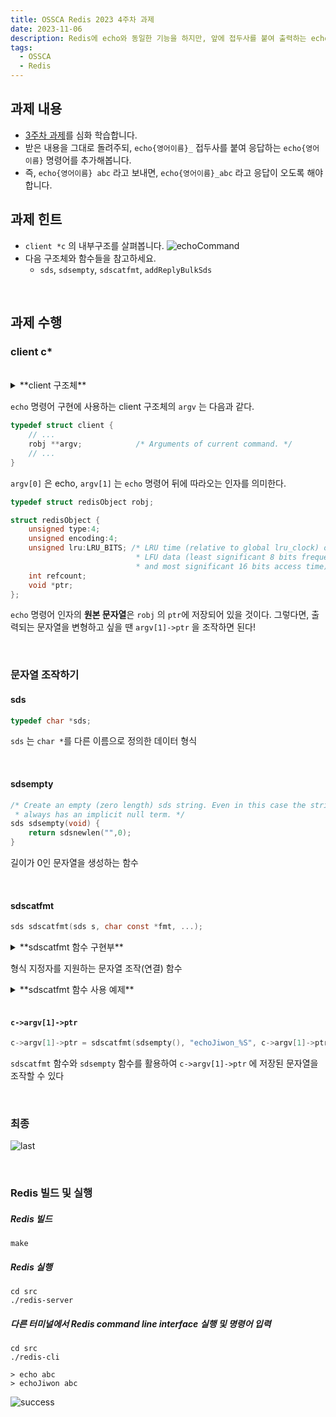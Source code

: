 ```yaml
---
title: OSSCA Redis 2023 4주차 과제
date: 2023-11-06
description: Redis에 echo와 동일한 기능을 하지만, 앞에 접두사를 붙여 출력하는 echo2 명령어를 추가합니다.
tags:
  - OSSCA
  - Redis
---
```


## 과제 내용
- [3주차 과제](http://localhost:8000/ossca-redis-2023-3-%EC%A3%BC%EC%B0%A8-%EA%B3%BC%EC%A0%9C/)를 심화 학습합니다.
- 받은 내용을 그대로 돌려주되, `echo{영어이름}_` 접두사를 붙여 응답하는 `echo{영어이름}` 명령어를 추가해봅니다.
- 즉, `echo{영어이름} abc` 라고 보내면, `echo{영어이름}_abc` 라고 응답이 오도록 해야합니다.

## 과제 힌트

- `client *c` 의 내부구조를 살펴봅니다.
  ![echoCommand](./echo_and_echoJiwon.png)
- 다음 구조체와 함수들을 참고하세요.
  - `sds`, `sdsempty`, `sdscatfmt`, `addReplyBulkSds`

<br />

## 과제 수행
### client c*

<br/>

<details>
<summary>**client 구조체**</summary>
<div markdown="1">

```c
typedef struct client {
    uint64_t id;            /* Client incremental unique ID. */
    uint64_t flags;         /* Client flags: CLIENT_* macros. */
    connection *conn;
    int resp;               /* RESP protocol version. Can be 2 or 3. */
    redisDb *db;            /* Pointer to currently SELECTed DB. */
    robj *name;             /* As set by CLIENT SETNAME. */
    robj *lib_name;         /* The client library name as set by CLIENT SETINFO. */
    robj *lib_ver;          /* The client library version as set by CLIENT SETINFO. */
    sds querybuf;           /* Buffer we use to accumulate client queries. */
    size_t qb_pos;          /* The position we have read in querybuf. */
    size_t querybuf_peak;   /* Recent (100ms or more) peak of querybuf size. */
    int argc;               /* Num of arguments of current command. */
    robj **argv;            /* Arguments of current command. */
    int argv_len;           /* Size of argv array (may be more than argc) */
    int original_argc;      /* Num of arguments of original command if arguments were rewritten. */
    robj **original_argv;   /* Arguments of original command if arguments were rewritten. */
    size_t argv_len_sum;    /* Sum of lengths of objects in argv list. */
    struct redisCommand *cmd, *lastcmd;  /* Last command executed. */
    struct redisCommand *realcmd; /* The original command that was executed by the client,
                                     Used to update error stats in case the c->cmd was modified
                                     during the command invocation (like on GEOADD for example). */
    user *user;             /* User associated with this connection. If the
                               user is set to NULL the connection can do
                               anything (admin). */
    int reqtype;            /* Request protocol type: PROTO_REQ_* */
    int multibulklen;       /* Number of multi bulk arguments left to read. */
    long bulklen;           /* Length of bulk argument in multi bulk request. */
    list *reply;            /* List of reply objects to send to the client. */
    unsigned long long reply_bytes; /* Tot bytes of objects in reply list. */
    list *deferred_reply_errors;    /* Used for module thread safe contexts. */
    size_t sentlen;         /* Amount of bytes already sent in the current
                               buffer or object being sent. */
    time_t ctime;           /* Client creation time. */
    long duration;          /* Current command duration. Used for measuring latency of blocking/non-blocking cmds */
    int slot;               /* The slot the client is executing against. Set to -1 if no slot is being used */
    dictEntry *cur_script;  /* Cached pointer to the dictEntry of the script being executed. */
    time_t lastinteraction; /* Time of the last interaction, used for timeout */
    time_t obuf_soft_limit_reached_time;
    int authenticated;      /* Needed when the default user requires auth. */
    int replstate;          /* Replication state if this is a slave. */
    int repl_start_cmd_stream_on_ack; /* Install slave write handler on first ACK. */
    int repldbfd;           /* Replication DB file descriptor. */
    off_t repldboff;        /* Replication DB file offset. */
    off_t repldbsize;       /* Replication DB file size. */
    sds replpreamble;       /* Replication DB preamble. */
    long long read_reploff; /* Read replication offset if this is a master. */
    long long reploff;      /* Applied replication offset if this is a master. */
    long long repl_applied; /* Applied replication data count in querybuf, if this is a replica. */
    long long repl_ack_off; /* Replication ack offset, if this is a slave. */
    long long repl_aof_off; /* Replication AOF fsync ack offset, if this is a slave. */
    long long repl_ack_time;/* Replication ack time, if this is a slave. */
    long long repl_last_partial_write; /* The last time the server did a partial write from the RDB child pipe to this replica  */
    long long psync_initial_offset; /* FULLRESYNC reply offset other slaves
                                       copying this slave output buffer
                                       should use. */
    char replid[CONFIG_RUN_ID_SIZE+1]; /* Master replication ID (if master). */
    int slave_listening_port; /* As configured with: REPLCONF listening-port */
    char *slave_addr;       /* Optionally given by REPLCONF ip-address */
    int slave_capa;         /* Slave capabilities: SLAVE_CAPA_* bitwise OR. */
    int slave_req;          /* Slave requirements: SLAVE_REQ_* */
    multiState mstate;      /* MULTI/EXEC state */
    blockingState bstate;     /* blocking state */
    long long woff;         /* Last write global replication offset. */
    list *watched_keys;     /* Keys WATCHED for MULTI/EXEC CAS */
    dict *pubsub_channels;  /* channels a client is interested in (SUBSCRIBE) */
    dict *pubsub_patterns;  /* patterns a client is interested in (PSUBSCRIBE) */
    dict *pubsubshard_channels;  /* shard level channels a client is interested in (SSUBSCRIBE) */
    sds peerid;             /* Cached peer ID. */
    sds sockname;           /* Cached connection target address. */
    listNode *client_list_node; /* list node in client list */
    listNode *postponed_list_node; /* list node within the postponed list */
    listNode *pending_read_list_node; /* list node in clients pending read list */
    void *module_blocked_client; /* Pointer to the RedisModuleBlockedClient associated with this
                                  * client. This is set in case of module authentication before the
                                  * unblocked client is reprocessed to handle reply callbacks. */
    void *module_auth_ctx; /* Ongoing / attempted module based auth callback's ctx.
                            * This is only tracked within the context of the command attempting
                            * authentication. If not NULL, it means module auth is in progress. */
    RedisModuleUserChangedFunc auth_callback; /* Module callback to execute
                                               * when the authenticated user
                                               * changes. */
    void *auth_callback_privdata; /* Private data that is passed when the auth
                                   * changed callback is executed. Opaque for
                                   * Redis Core. */
    void *auth_module;      /* The module that owns the callback, which is used
                             * to disconnect the client if the module is
                             * unloaded for cleanup. Opaque for Redis Core.*/

    /* If this client is in tracking mode and this field is non zero,
     * invalidation messages for keys fetched by this client will be sent to
     * the specified client ID. */
    uint64_t client_tracking_redirection;
    rax *client_tracking_prefixes; /* A dictionary of prefixes we are already
                                      subscribed to in BCAST mode, in the
                                      context of client side caching. */
    /* In updateClientMemoryUsage() we track the memory usage of
     * each client and add it to the sum of all the clients of a given type,
     * however we need to remember what was the old contribution of each
     * client, and in which category the client was, in order to remove it
     * before adding it the new value. */
    size_t last_memory_usage;
    int last_memory_type;

    listNode *mem_usage_bucket_node;
    clientMemUsageBucket *mem_usage_bucket;

    listNode *ref_repl_buf_node; /* Referenced node of replication buffer blocks,
                                  * see the definition of replBufBlock. */
    size_t ref_block_pos;        /* Access position of referenced buffer block,
                                  * i.e. the next offset to send. */

    /* list node in clients_pending_write list */
    listNode clients_pending_write_node;
    /* Response buffer */
    size_t buf_peak; /* Peak used size of buffer in last 5 sec interval. */
    mstime_t buf_peak_last_reset_time; /* keeps the last time the buffer peak value was reset */
    int bufpos;
    size_t buf_usable_size; /* Usable size of buffer. */
    char *buf;
#ifdef LOG_REQ_RES
    clientReqResInfo reqres;
#endif
} client;
```

</div>
</details>

`echo` 명령어 구현에 사용하는 client 구조체의 `argv` 는 다음과 같다. 
```c
typedef struct client {
    // ...
    robj **argv;            /* Arguments of current command. */
    // ...
}
```
`argv[0]` 은 echo, `argv[1]` 는 `echo` 명령어 뒤에 따라오는 인자를 의미한다.

```c
typedef struct redisObject robj;
```
```c
struct redisObject {
    unsigned type:4;
    unsigned encoding:4;
    unsigned lru:LRU_BITS; /* LRU time (relative to global lru_clock) or
                            * LFU data (least significant 8 bits frequency
                            * and most significant 16 bits access time). */
    int refcount;
    void *ptr;
};
```
`echo` 명령어 인자의 **원본 문자열**은 `robj` 의 `ptr`에 저장되어 있을 것이다. 
그렇다면, 출력되는 문자열을 변형하고 싶을 땐 `argv[1]->ptr` 을 조작하면 된다!

<br />

### 문자열 조작하기
#### sds
```c
typedef char *sds;
```
`sds` 는 `char *`를 다른 이름으로 정의한 데이터 형식

<br/>

#### sdsempty
```c
/* Create an empty (zero length) sds string. Even in this case the string
 * always has an implicit null term. */
sds sdsempty(void) {
    return sdsnewlen("",0);
}
```
길이가 0인 문자열을 생성하는 함수

<br/>

#### sdscatfmt

```c
sds sdscatfmt(sds s, char const *fmt, ...);
```

<details>
<summary>**sdscatfmt 함수 구현부**</summary>
<div markdown="1">

```c
/* This function is similar to sdscatprintf, but much faster as it does
 * not rely on sprintf() family functions implemented by the libc that
 * are often very slow. Moreover directly handling the sds string as
 * new data is concatenated provides a performance improvement.
 *
 * However this function only handles an incompatible subset of printf-alike
 * format specifiers:
 *
 * %s - C String
 * %S - SDS string
 * %i - signed int
 * %I - 64 bit signed integer (long long, int64_t)
 * %u - unsigned int
 * %U - 64 bit unsigned integer (unsigned long long, uint64_t)
 * %% - Verbatim "%" character.
 */
sds sdscatfmt(sds s, char const *fmt, ...) {
    size_t initlen = sdslen(s);
    const char *f = fmt;
    long i;
    va_list ap;

    /* To avoid continuous reallocations, let's start with a buffer that
     * can hold at least two times the format string itself. It's not the
     * best heuristic but seems to work in practice. */
    s = sdsMakeRoomFor(s, strlen(fmt)*2);
    va_start(ap,fmt);
    f = fmt;    /* Next format specifier byte to process. */
    i = initlen; /* Position of the next byte to write to dest str. */
    while(*f) {
        char next, *str;
        size_t l;
        long long num;
        unsigned long long unum;

        /* Make sure there is always space for at least 1 char. */
        if (sdsavail(s)==0) {
            s = sdsMakeRoomFor(s,1);
        }

        switch(*f) {
        case '%':
            next = *(f+1);
            if (next == '\0') break;
            f++;
            switch(next) {
            case 's':
            case 'S':
                str = va_arg(ap,char*);
                l = (next == 's') ? strlen(str) : sdslen(str);
                if (sdsavail(s) < l) {
                    s = sdsMakeRoomFor(s,l);
                }
                memcpy(s+i,str,l);
                sdsinclen(s,l);
                i += l;
                break;
            case 'i':
            case 'I':
                if (next == 'i')
                    num = va_arg(ap,int);
                else
                    num = va_arg(ap,long long);
                {
                    char buf[LONG_STR_SIZE];
                    l = ll2string(buf,sizeof(buf),num);
                    if (sdsavail(s) < l) {
                        s = sdsMakeRoomFor(s,l);
                    }
                    memcpy(s+i,buf,l);
                    sdsinclen(s,l);
                    i += l;
                }
                break;
            case 'u':
            case 'U':
                if (next == 'u')
                    unum = va_arg(ap,unsigned int);
                else
                    unum = va_arg(ap,unsigned long long);
                {
                    char buf[LONG_STR_SIZE];
                    l = ull2string(buf,sizeof(buf),unum);
                    if (sdsavail(s) < l) {
                        s = sdsMakeRoomFor(s,l);
                    }
                    memcpy(s+i,buf,l);
                    sdsinclen(s,l);
                    i += l;
                }
                break;
            default: /* Handle %% and generally %<unknown>. */
                s[i++] = next;
                sdsinclen(s,1);
                break;
            }
            break;
        default:
            s[i++] = *f;
            sdsinclen(s,1);
            break;
        }
        f++;
    }
    va_end(ap);

    /* Add null-term */
    s[i] = '\0';
    return s;
}
```

</div>
</details>

형식 지정자를 지원하는 문자열 조작(연결) 함수

<details>
<summary>**sdscatfmt 함수 사용 예제**</summary>
<div markdown="1">

![1](./sdscatfmt1.png)
![2](./sdscatfmt2.png)
![3](./sdscatfmt3.png)

</div>
</details>

<br/>

#### `c->argv[1]->ptr`
```c
c->argv[1]->ptr = sdscatfmt(sdsempty(), "echoJiwon_%S", c->argv[1]->ptr);
```
`sdscatfmt` 함수와 `sdsempty` 함수를 활용하여 `c->argv[1]->ptr` 에 저장된 문자열을 조작할 수 있다

<br />

### 최종

![last](./last.png)

<br />

### Redis 빌드 및 실행
##### Redis 빌드
```
make
```
##### Redis 실행
```
cd src
./redis-server
```
##### 다른 터미널에서 Redis command line interface 실행 및 명령어 입력
```
cd src
./redis-cli
```
```
> echo abc
> echoJiwon abc
```

![success](./success4.png)